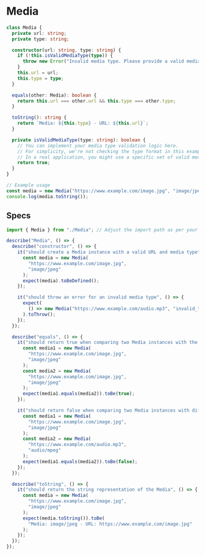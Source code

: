 # Media

```ts copy
class Media {
  private url: string;
  private type: string;

  constructor(url: string, type: string) {
    if (!this.isValidMediaType(type)) {
      throw new Error("Invalid media type. Please provide a valid media type.");
    }
    this.url = url;
    this.type = type;
  }

  equals(other: Media): boolean {
    return this.url === other.url && this.type === other.type;
  }

  toString(): string {
    return `Media: ${this.type} - URL: ${this.url}`;
  }

  private isValidMediaType(type: string): boolean {
    // You can implement your media type validation logic here.
    // For simplicity, we're not checking the type format in this example.
    // In a real application, you might use a specific set of valid media types.
    return true;
  }
}

// Example usage
const media = new Media("https://www.example.com/image.jpg", "image/jpeg");
console.log(media.toString());
```

## Specs

```ts copy
import { Media } from "./Media"; // Adjust the import path as per your project structure

describe("Media", () => {
  describe("constructor", () => {
    it("should create a Media instance with a valid URL and media type", () => {
      const media = new Media(
        "https://www.example.com/image.jpg",
        "image/jpeg"
      );
      expect(media).toBeDefined();
    });

    it("should throw an error for an invalid media type", () => {
      expect(
        () => new Media("https://www.example.com/audio.mp3", "invalid_type")
      ).toThrow();
    });
  });

  describe("equals", () => {
    it("should return true when comparing two Media instances with the same URL and media type", () => {
      const media1 = new Media(
        "https://www.example.com/image.jpg",
        "image/jpeg"
      );
      const media2 = new Media(
        "https://www.example.com/image.jpg",
        "image/jpeg"
      );
      expect(media1.equals(media2)).toBe(true);
    });

    it("should return false when comparing two Media instances with different URL or media type", () => {
      const media1 = new Media(
        "https://www.example.com/image.jpg",
        "image/jpeg"
      );
      const media2 = new Media(
        "https://www.example.com/audio.mp3",
        "audio/mpeg"
      );
      expect(media1.equals(media2)).toBe(false);
    });
  });

  describe("toString", () => {
    it("should return the string representation of the Media", () => {
      const media = new Media(
        "https://www.example.com/image.jpg",
        "image/jpeg"
      );
      expect(media.toString()).toBe(
        "Media: image/jpeg - URL: https://www.example.com/image.jpg"
      );
    });
  });
});
```
